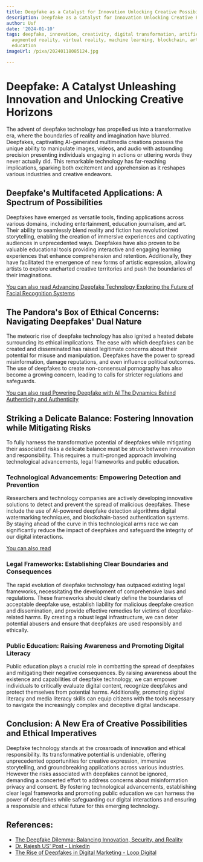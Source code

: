 ```yaml
---
title: Deepfake as a Catalyst for Innovation Unlocking Creative Possibilities
description: Deepfake as a Catalyst for Innovation Unlocking Creative Possibilities
author: Usf
date: '2024-01-10'
tags: deepfake, innovation, creativity, digital transformation, artificial intelligence,
  augmented reality, virtual reality, machine learning, blockchain, art, entertainment,
  education
imageUrl: /pixa/20240118085124.jpg

---
```

# Deepfake: A Catalyst Unleashing Innovation and Unlocking Creative Horizons

The advent of deepfake technology  has propelled us into a transformative era, where the boundaries of reality and imagination have  blurred.  Deepfakes, captivating AI-generated multimedia creations  possess the unique ability  to manipulate images, videos, and audio with astounding precision presenting individuals engaging in actions or uttering words they never actually  did. This remarkable technology has far-reaching implications, sparking both  excitement and apprehension as it  reshapes various industries and  creative endeavors.

##  Deepfake's Multifaceted Applications: A  Spectrum  of Possibilities

Deepfakes have emerged as versatile tools, finding  applications across various domains, including entertainment, education journalism, and  art. Their ability to seamlessly blend reality and fiction has revolutionized  storytelling, enabling the creation of immersive experiences and captivating audiences in unprecedented ways. Deepfakes have also proven to be valuable  educational tools providing interactive and engaging learning experiences that enhance comprehension and retention. Additionally, they have facilitated the emergence of new forms of  artistic expression, allowing artists to explore uncharted creative territories and  push the  boundaries  of their  imaginations.

[You can also read Advancing  Deepfake Technology Exploring the Future of Facial Recognition Systems](Advancing%20Deepfake%20Technology%20Exploring%20the%20Future%20of%20Facial%20Recognition%20Systems)


## The Pandora's Box of Ethical Concerns: Navigating Deepfakes' Dual Nature

The meteoric  rise of deepfake technology has also ignited a heated debate surrounding its ethical implications. The ease with which  deepfakes  can be created and disseminated has raised legitimate concerns about their potential for misuse and manipulation. Deepfakes  have the power to spread  misinformation, damage reputations, and even influence political outcomes. The use of deepfakes to create non-consensual pornography has also become a growing concern, leading to calls for stricter regulations and safeguards.

[You can also read Powering Deepfake with AI The Dynamics Behind Authenticity and Authenticity](Powering%20Deepfake%20with%20AI%20The%20Dynamics%20Behind%20Authenticity%20and%20Authenticity)


## Striking a Delicate Balance:  Fostering Innovation while  Mitigating Risks

To fully harness the transformative potential of deepfakes while mitigating their associated risks a  delicate balance must be struck between  innovation and responsibility. This requires a multi-pronged approach involving technological  advancements, legal frameworks and public education.

### Technological Advancements: Empowering Detection and Prevention

Researchers  and technology companies are actively developing innovative solutions to detect and prevent the spread  of malicious deepfakes. These include the use of  AI-powered deepfake detection algorithms digital watermarking techniques, and blockchain-based authentication systems. By staying  ahead of the curve in this technological arms race we can  significantly reduce the impact of deepfakes and safeguard the integrity of our digital  interactions.

[You can also read ]()


###  Legal Frameworks: Establishing Clear  Boundaries  and Consequences

The rapid evolution of deepfake technology has outpaced existing  legal frameworks,  necessitating the development of comprehensive laws and regulations. These frameworks should clearly define the  boundaries of acceptable deepfake use, establish liability  for malicious deepfake creation and dissemination, and provide effective remedies for victims of deepfake-related harms. By creating a  robust legal infrastructure, we can deter potential abusers and ensure that deepfakes are used responsibly and  ethically.

### Public Education: Raising Awareness and Promoting Digital Literacy

Public education plays a  crucial role in combatting the spread of deepfakes and mitigating their negative consequences. By raising awareness about the existence and capabilities of deepfake technology, we  can empower individuals to critically evaluate digital content, recognize deepfakes and protect  themselves from potential harms. Additionally, promoting  digital literacy and media literacy skills can equip citizens with the tools necessary to  navigate the increasingly  complex and deceptive digital landscape.

## Conclusion: A New Era of Creative Possibilities and Ethical Imperatives

Deepfake technology stands at the crossroads of  innovation and ethical responsibility. Its transformative potential is undeniable, offering unprecedented opportunities for creative expression, immersive storytelling, and groundbreaking applications across various  industries. However the risks associated with deepfakes  cannot be ignored, demanding a concerted effort to address concerns about misinformation privacy and consent. By fostering technological advancements, establishing clear legal  frameworks  and promoting public education we can harness the  power  of deepfakes while safeguarding our digital interactions and  ensuring a responsible and  ethical  future for this emerging technology.

## References:
- [The Deepfake Dilemma: Balancing Innovation, Security, and Reality](https://www.captechu.edu/blog/deepfake-dilemma-balancing-innovation-security-and-reality)
- [Dr. Rajesh US' Post - LinkedIn](https://www.linkedin.com/posts/rajeshus_deepfake-deepfakes-ai-activity-7074282063247413248-IVMm)
- [The Rise of Deepfakes in Digital Marketing - Loop Digital](https://www.loop-digital.co.uk/the-rise-of-deepfake-technology/)
